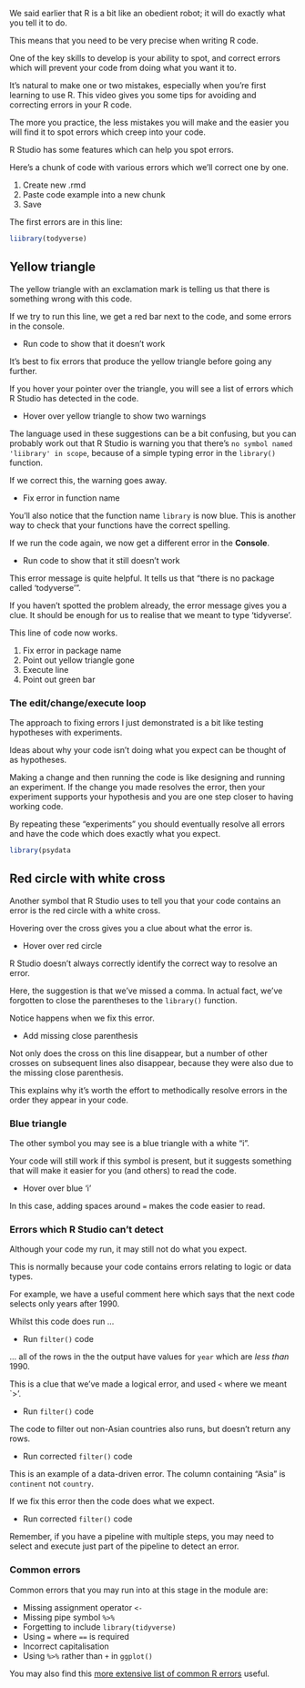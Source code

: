 We said earlier that R is a bit like an obedient robot; it will do exactly what you tell it to do.

This means that you need to be very precise when writing R code.

One of the key skills to develop is your ability to spot, and correct errors which will prevent your code from doing
what you want it to.

It's natural to make one or two mistakes, especially when you're first learning to use R. This video gives you some tips for avoiding and correcting errors in your R code.

The more you practice, the less mistakes you will make and the easier you will find it to spot errors which creep into
your code.

R Studio has some features which can help you spot errors.

Here's a chunk of code with various errors which we'll correct one by one.

:::{.direction}

1. Create new .rmd
1. Paste code example into a new chunk
1. Save

:::

The first errors are in this line:

```r
liibrary(todyverse)
```

## Yellow triangle

The yellow triangle with an exclamation mark is telling us that there is something wrong with this code.

If we try to run this line, we get a red bar next to the code, and some errors in the console.

:::{.direction}

- Run code to show that it doesn't work

:::

It's best to fix errors that produce the yellow triangle before going any further.

If you hover your pointer over the triangle, you will see a list of errors which R Studio has detected in the code.

:::{.direction}

- Hover over yellow triangle to show two warnings

:::

The language used in these suggestions can be a bit confusing, but you can probably work out that R Studio is warning you that there's `no symbol named 'liibrary' in scope`, because of a simple typing error in the `library()` function.

If we correct this, the warning goes away.

:::{.direction}

- Fix error in function name

:::

You'll also notice that the function name `library` is now blue. This is another way to check that your functions have the correct spelling.

If we run the code again, we now get a different error in the **Console**.

:::{.direction}

- Run code to show that it still doesn't work

:::

This error message is quite helpful. It tells us that "there is no package called ‘todyverse’".

If you haven't spotted the problem already, the error message gives you a clue. It should be enough for us to realise that we meant to type 'tidyverse'.

This line of code now works.

:::{.direction}

1. Fix error in package name
1. Point out yellow triangle gone
1. Execute line
1. Point out green bar

:::

### The edit/change/execute loop

The approach to fixing errors I just demonstrated is a bit like testing hypotheses with experiments.

Ideas about why your code isn't doing what you expect can be thought of as hypotheses.

Making a change and then running the code is like designing and running an experiment. If the change you made resolves the error, then your experiment supports your hypothesis and you are one step closer to having working code.

By repeating these "experiments" you should eventually resolve all errors and have the code which does exactly what you expect.

```r
library(psydata
```

## Red circle with white cross

Another symbol that R Studio uses to tell you that your code contains an error is the red circle with a white cross.

Hovering over the cross gives you a clue about what the error is.

:::{.direction}

- Hover over red circle

:::

R Studio doesn't always correctly identify the correct way to resolve an error.

Here, the suggestion is that we've missed a comma. In actual fact, we've forgotten to close the parentheses to the `library()` function.

Notice happens when we fix this error.

:::{.direction}

- Add missing close parenthesis

:::

Not only does the cross on this line disappear, but a number of other crosses on subsequent lines also disappear, because they were also due to the missing close parenthesis.

This explains why it's worth the effort to methodically resolve errors in the order they appear in your code.

### Blue triangle

The other symbol you may see is a blue triangle with a white "i".

Your code will still work if this symbol is present, but it suggests something that will make it easier for you (and others) to read the code.

:::{.direction}

- Hover over blue 'i'

:::

In this case, adding spaces around `=` makes the code easier to read.

### Errors which R Studio can't detect

Although your code my run, it may still not do what you expect.

This is normally because your code contains errors relating to logic or data types.

For example, we have a useful comment here which says that the next code selects only years after 1990.

Whilst this code does run ...

:::{.direction}

- Run `filter()` code

:::

... all of the rows in the the output have values for `year` which are *less than* 1990.

This is a clue that we've made a logical error, and used `<` where we meant `>'.

:::{.direction}

- Run `filter()` code

:::

The code to filter out non-Asian countries also runs, but doesn't return any rows.

:::{.direction}

- Run corrected `filter()` code

:::

This is an example of a data-driven error. The column containing "Asia" is `continent` not `country`.

If we fix this error then the code does what we expect.

:::{.direction}

- Run corrected `filter()` code

:::

Remember, if you have a pipeline with multiple steps, you may need to select and execute just part of the pipeline to
detect an error.

### Common errors

Common errors that you may run into at this stage in the module are:

* Missing assignment operator `<-`
* Missing pipe symbol `%>%`
* Forgetting to include `library(tidyverse)`
* Using `=` where `==` is required
* Incorrect capitalisation
* Using `%>%` rather than `+` in `ggplot()`

You may also find this [more extensive list of common R errors](https://www.andywills.info/rminr/common-errors.html) useful.